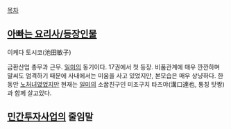 [[목차]]
== [[아빠는 요리사/등장인물]] ==
이케다 토시코(池田敏子)

금환산업 총무과 근무. [[일미]]의 동기이다. 17권에서 첫 등장.
비품관계에 매우 깐깐하며 말씨도 엄격하기 때문에 사내에서는 미움을 사고 있었지만, 본모습은 매우 상냥하다.
한동안 [[노처녀]]였었지만 현재는 [[일미]]의 소꿉친구인 미조구치 타츠야(溝口達也, 통칭 탓짱)과 함께 살고있다.

== [[민간투자사업]]의 줄임말 ==
